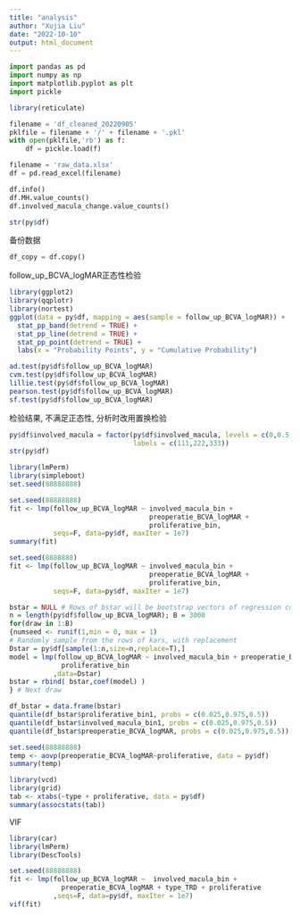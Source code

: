 ```yaml
---
title: "analysis"
author: "Xujia Liu"
date: "2022-10-10"
output: html_document
---
```


```python
import pandas as pd
import numpy as np
import matplotlib.pyplot as plt
import pickle
```

```r
library(reticulate)
```

```python
filename = 'df_cleaned_20220905'
pklfile = filename + '/' + filename + '.pkl'
with open(pklfile,'rb') as f:
    df = pickle.load(f)
```

```python
filename = 'raw_data.xlsx'
df = pd.read_excel(filename)
```

```python
df.info()
df.MH.value_counts()
df.involved_macula_change.value_counts()
```

```r
str(py$df)
```

备份数据

```python
df_copy = df.copy()
```

follow_up_BCVA_logMAR正态性检验

```r
library(ggplot2)
library(qqplotr)
library(nortest)
ggplot(data = py$df, mapping = aes(sample = follow_up_BCVA_logMAR)) +
  stat_pp_band(detrend = TRUE) +
  stat_pp_line(detrend = TRUE) +
  stat_pp_point(detrend = TRUE) +
  labs(x = "Probability Points", y = "Cumulative Probability")

ad.test(py$df$follow_up_BCVA_logMAR)
cvm.test(py$df$follow_up_BCVA_logMAR)
lillie.test(py$df$follow_up_BCVA_logMAR)
pearson.test(py$df$follow_up_BCVA_logMAR)
sf.test(py$df$follow_up_BCVA_logMAR)
```

检验结果, 不满足正态性, 分析时改用置换检验

```r

py$df$involved_macula = factor(py$df$involved_macula, levels = c(0,0.5,1), 
                               labels = c(111,222,333))
str(py$df)
```

```r
library(lmPerm)
library(simpleboot)
set.seed(88888888)
```

```r
set.seed(88888888)
fit <- lmp(follow_up_BCVA_logMAR ~ involved_macula_bin + 
                                   preoperatie_BCVA_logMAR +
                                   proliferative_bin,
           seqs=F, data=py$df, maxIter = 1e7)
summary(fit)
```

```r
set.seed(8888888)
fit <- lmp(follow_up_BCVA_logMAR ~ involved_macula_bin + 
                                   preoperatie_BCVA_logMAR +
                                   proliferative_bin,
           seqs=F, data=py$df, maxIter = 1e7)

bstar = NULL # Rows of bstar will be bootstrap vectors of regression coefficients.
n = length(py$df$follow_up_BCVA_logMAR); B = 3000
for(draw in 1:B)
{numseed <- runif(1,min = 0, max = 1)
# Randomly sample from the rows of kars, with replacement
Dstar = py$df[sample(1:n,size=n,replace=T),]
model = lmp(follow_up_BCVA_logMAR ~ involved_macula_bin + preoperatie_BCVA_logMAR +
             proliferative_bin
           ,data=Dstar)
bstar = rbind( bstar,coef(model) )
} # Next draw

```

```r
df_bstar = data.frame(bstar)
quantile(df_bstar$proliferative_bin1, probs = c(0.025,0.975,0.5))
quantile(df_bstar$involved_macula_bin1, probs = c(0.025,0.975,0.5))
quantile(df_bstar$preoperatie_BCVA_logMAR, probs = c(0.025,0.975,0.5))
```

```r
set.seed(88888888)
temp <- aovp(preoperatie_BCVA_logMAR~proliferative, data = py$df)
summary(temp)
```

```r
library(vcd)
library(grid)
tab <- xtabs(~type + proliferative, data = py$df)
summary(assocstats(tab))
```

VIF

```r
library(car)
library(lmPerm)
library(DescTools)

set.seed(88888888)
fit <- lmp(follow_up_BCVA_logMAR ~  involved_macula_bin + 
             preoperatie_BCVA_logMAR + type_TRD + proliferative
           ,seqs=F, data=py$df, maxIter = 1e7)
vif(fit)
```
